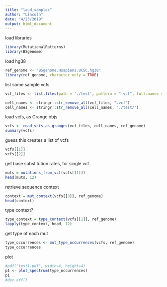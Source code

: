 ```yaml
---
title: "laud_samples"
author: "Lincoln"
date: "4/23/2019"
output: html_document
---
```


load libraries
```r
library(MutationalPatterns)
library(BSgenome)
```

load hg38
```r
ref_genome <- "BSgenome.Hsapiens.UCSC.hg38"
library(ref_genome, character.only = TRUE)
```

list some sample vcfs
```r
vcf_files <- list.files(path = './test', pattern = ".vcf", full.names = TRUE)
```

```r
cell_names <- stringr::str_remove_all(vcf_files, ".vcf")
cell_names <- stringr::str_remove_all(cell_names, "./test/")
```

load vcfs, as Grange objs
```r
vcfs <- read_vcfs_as_granges(vcf_files, cell_names, ref_genome)
summary(vcfs)
```

guess this creates a list of vcfs
```r
vcfs[[1]]
vcfs[[2]]
```

get base substitution rates, for single vcf 
```r
muts = mutations_from_vcf(vcfs[[1]])
head(muts, 12)
```

retrieve sequence context
```r
context = mut_context(vcfs[[3]], ref_genome)
head(context)
```

type context?
```r
type_context = type_context(vcfs[[1]], ref_genome)
lapply(type_context, head, 12)
```

get type of each mut
```r
type_occurrences <- mut_type_occurrences(vcfs, ref_genome)
type_occurrences
```

plot
```r
#pdf("test1.pdf", width=4, height=4)
p1 <- plot_spectrum(type_occurrences)
p1
#dev.off()
```
